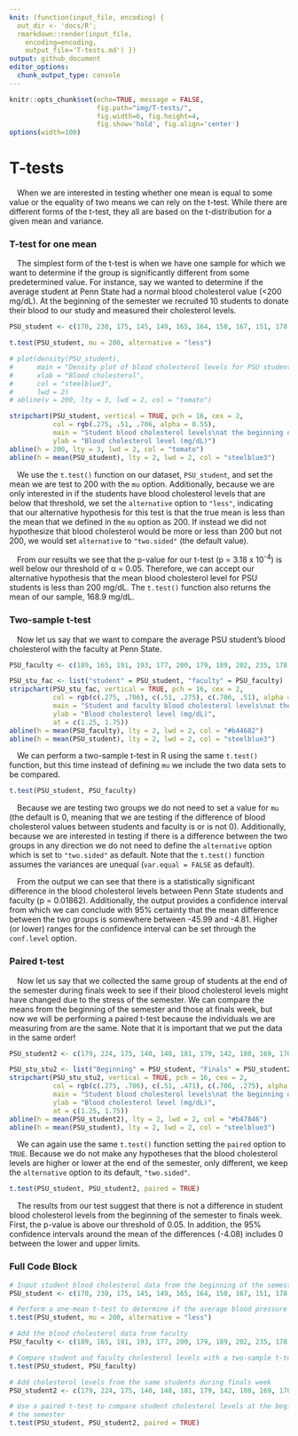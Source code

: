 ```yaml
---
knit: (function(input_file, encoding) {
  out_dir <- 'docs/R';
  rmarkdown::render(input_file,
    encoding=encoding,
    output_file='T-tests.md') })
output: github_document
editor_options:
  chunk_output_type: console
---
```

  
```r
knitr::opts_chunk$set(echo=TRUE, message = FALSE,
                      fig.path="img/T-tests/",
                      fig.width=6, fig.height=4,
                      fig.show='hold', fig.align='center')
options(width=100)
```

# T-tests

&emsp;When we are interested in testing whether one mean is equal to some value or the equality of two means we can rely on the t-test. While there are different forms of the t-test, they all are based on the t-distribution for a given mean and variance.

### T-test for one mean

&emsp;The simplest form of the t-test is when we have one sample for which we want to determine if the group is significantly different from some predetermined value. For instance, say we wanted to determine if the average student at Penn State had a normal blood cholesterol value (<200 mg/dL). At the beginning of the semester we recruited 10 students to donate their blood to our study and measured their cholesterol levels.

```r
PSU_student <- c(170, 230, 175, 145, 149, 165, 164, 150, 167, 151, 178, 183)

t.test(PSU_student, mu = 200, alternative = "less")
```

```r
# plot(density(PSU_student),
#      main = "Density plot of blood cholesterol levels for PSU students",
#      xlab = "Blood cholesterol",
#      col = "steelblue3",
#      lwd = 2)
# abline(v = 200, lty = 3, lwd = 2, col = "tomato")

stripchart(PSU_student, vertical = TRUE, pch = 16, cex = 2,
           col = rgb(.275, .51, .706, alpha = 0.55),
           main = "Student blood cholesterol levels\nat the beginning of the semester",
           ylab = "Blood cholesterol level (mg/dL)")
abline(h = 200, lty = 3, lwd = 2, col = "tomato")
abline(h = mean(PSU_student), lty = 2, lwd = 2, col = "steelblue3")
```

&emsp;We use the `t.test()` function on our dataset, `PSU_student`, and set the mean we are test to 200 with the `mu` option. Additionally, because we are only interested in if the students have blood cholesterol levels that are below that threshold, we set the `alternative` option to `"less"`, indicating that our alternative hypothesis for this test is that the true mean is less than the mean that we defined in the `mu` option as 200.  If instead we did not hypothesize that blood cholesterol would be more or less than 200 but not 200, we would set `alternative` to `"two.sided"` (the default value).

&emsp;From our results we see that the p-value for our t-test (p = 3.18 x 10<sup>-4</sup>) is well below our threshold of &alpha; = 0.05. Therefore, we can accept our alternative hypothesis that the mean blood cholesterol level for PSU students is less than 200 mg/dL.  The `t.test()` function also returns the mean of our sample, 168.9 mg/dL.

### Two-sample t-test

&emsp;Now let us say that we want to compare the average PSU student's blood cholesterol with the faculty at Penn State.

```r
PSU_faculty <- c(189, 165, 191, 193, 177, 200, 179, 189, 202, 235, 178, 226)
```

```r
PSU_stu_fac <- list("student" = PSU_student, "faculty" = PSU_faculty)
stripchart(PSU_stu_fac, vertical = TRUE, pch = 16, cex = 2,
           col = rgb(c(.275, .706), c(.51, .275), c(.706, .51), alpha = c(0.55, 0.55)),
           main = "Student and faculty blood cholesterol levels\nat the beginning of the semester",
           ylab = "Blood cholesterol level (mg/dL)",
           at = c(1.25, 1.75))
abline(h = mean(PSU_faculty), lty = 2, lwd = 2, col = "#b44682")
abline(h = mean(PSU_student), lty = 2, lwd = 2, col = "steelblue3")
```

&emsp;We can perform a two-sample t-test in R using the same `t.test()` function, but this time instead of defining `mu` we include the two data sets to be compared.

```r
t.test(PSU_student, PSU_faculty)
```

&emsp;Because we are testing two groups we do not need to set a value for `mu` (the default is 0, meaning that we are testing if the difference of blood cholesterol values between students and faculty is or is not 0). Additionally, because we are interested in testing if there is a difference between the two groups in any direction we do not need to define the `alternative` option which is set to `"two.sided"` as default. Note that the `t.test()` function assumes the variances are unequal (`var.equal = FALSE` as default).

&emsp;From the output we can see that there is a statistically significant difference in the blood cholesterol levels between Penn State students and faculty (p = 0.01862). Additionally, the output provides a confidence interval from which we can conclude with 95% certainty that the mean difference between the two groups is somewhere between -45.99 and -4.81. Higher (or lower) ranges for the confidence interval can be set through the `conf.level` option.

### Paired t-test

&emsp;Now let us say that we collected the same group of students at the end of the semester during finals week to see if their blood cholesterol levels might have changed due to the stress of the semester.  We can compare the means from the beginning of the semester and those at finals week, but now we will be performing a paired t-test because the individuals we are measuring from are the same.  Note that it is important that we put the data in the same order!

```r
PSU_student2 <- c(179, 224, 175, 140, 148, 181, 179, 142, 180, 169, 170, 189)
```

```r
PSU_stu_stu2 <- list("Beginning" = PSU_student, "Finals" = PSU_student2)
stripchart(PSU_stu_stu2, vertical = TRUE, pch = 16, cex = 2,
           col = rgb(c(.275, .706), c(.51, .471), c(.706, .275), alpha = c(0.55, 0.55)),
           main = "Student blood cholesterol levels\nat the beginning of the semester\nand during finals week",
           ylab = "Blood cholesterol level (mg/dL)",
           at = c(1.25, 1.75))
abline(h = mean(PSU_student2), lty = 2, lwd = 2, col = "#b47846")
abline(h = mean(PSU_student), lty = 2, lwd = 2, col = "steelblue3")
```

&emsp;We can again use the same `t.test()` function setting the `paired` option to `TRUE`.  Because we do not make any hypotheses that the blood cholesterol levels are higher or lower at the end of the semester, only different, we keep the `alternative` option to its default, `"two.sided"`.

```r
t.test(PSU_student, PSU_student2, paired = TRUE)
```

&emsp;The results from our test suggest that there is not a difference in student blood cholesterol levels from the beginning of the semester to finals week.  First, the p-value is above our threshold of 0.05.  In addition, the 95% confidence intervals around the mean of the differences (-4.08) includes 0 between the lower and upper limits.

### Full Code Block

```r
# Input student blood cholesterol data from the beginning of the semester
PSU_student <- c(170, 230, 175, 145, 149, 165, 164, 150, 167, 151, 178, 183)

# Perform a one-mean t-test to determine if the average blood pressure is less than 200
t.test(PSU_student, mu = 200, alternative = "less")

# Add the blood cholesterol data from faculty
PSU_faculty <- c(189, 165, 191, 193, 177, 200, 179, 189, 202, 235, 178, 226)

# Compare student and faculty cholesterol levels with a two-sample t-test
t.test(PSU_student, PSU_faculty)

# Add cholesterol levels from the same students during finals week
PSU_student2 <- c(179, 224, 175, 140, 148, 181, 179, 142, 180, 169, 170, 189)

# Use a paired t-test to compare student cholesterol levels at the beginning and end of
# the semester
t.test(PSU_student, PSU_student2, paired = TRUE)
```

